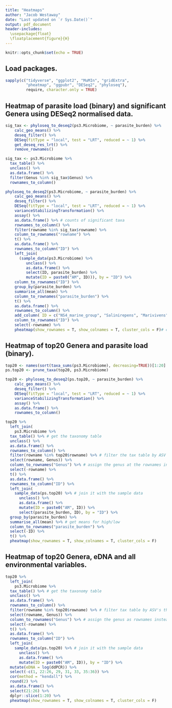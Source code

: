 ```yaml
---
title: "Heatmaps"
author: "Jacob Westaway"
date: "Last updated on `r Sys.Date()`"
output: pdf_document
header-includes:
  \usepackage{float}
  \floatplacement{figure}{H}
---
```


```r
knitr::opts_chunk$set(echo = TRUE)
```

## Load packages.

```r
sapply(c("tidyverse", "ggplot2", "MuMIn", "gridExtra", 
         "pheatmap", "ggpubr", "DESeq2", "phyloseq"), 
         require, character.only = TRUE)
```

## Heatmap of parasite load (binary) and significant Genera using DESeq2 normalised data.


```r
sig_tax <- phyloseq_to_deseq2(ps3.Microbiome, ~ parasite_burden) %>% 
    calc_geo_means() %>% 
    deseq_filter() %>% 
    DESeq(fitType = "local", test = "LRT", reduced = ~ 1) %>% 
    get_deseq_res_lrt() %>% 
    remove_rownames()

sig_tax <- ps3.Microbiome %>% 
  tax_table() %>% 
  unclass() %>% 
  as.data.frame() %>% 
  filter(Genus %in% sig_tax$Genus) %>% 
  rownames_to_column()

phyloseq_to_deseq2(ps3.Microbiome, ~ parasite_burden) %>% 
    calc_geo_means() %>% 
    deseq_filter() %>% 
    DESeq(fitType = "local", test = "LRT", reduced = ~ 1) %>%
    varianceStabilizingTransformation() %>%
    assay() %>% 
    as.data.frame() %>% # counts of significant taxa
    rownames_to_column() %>% 
    filter(rowname %in% sig_tax$rowname) %>% 
    column_to_rownames("rowname") %>% 
    t() %>% 
    as.data.frame() %>% 
    rownames_to_column("ID") %>% 
    left_join(
      (sample_data(ps3.Microbiome) %>% 
         unclass() %>% 
         as.data.frame() %>% 
         select(ID, parasite_burden) %>% 
         mutate(ID = paste0("AM", ID))), by = "ID") %>% 
    column_to_rownames("ID") %>% 
    group_by(parasite_burden) %>% 
    summarise_all(mean) %>% 
    column_to_rownames("parasite_burden") %>% 
    t() %>% 
    as.data.frame() %>% 
    rownames_to_column() %>% 
    add_column( ID = c("NS4_marine_group", "Salinirepens", "Marivivens", "Coraliomargarita", "Arcobacter")) %>%  
    column_to_rownames("ID") %>% 
    select(-rowname) %>% 
    pheatmap(show_rownames = T, show_colnames = T, cluster_cols = F)# cluster by rows
```

## Heatmap of top20 Genera and parasite load (binary).

```r
top20 <- names(sort(taxa_sums(ps3.Microbiome), decreasing=TRUE))[1:20]
ps.top20 <- prune_taxa(top20, ps3.Microbiome)

top20 <- phyloseq_to_deseq2(ps.top20, ~ parasite_burden) %>% 
    calc_geo_means() %>% 
    deseq_filter() %>%
    DESeq(fitType = "local", test = "LRT", reduced = ~ 1) %>% 
    varianceStabilizingTransformation() %>% 
    assay() %>% 
    as.data.frame() %>% 
    rownames_to_column()

top20 %>% 
  left_join(
    ps3.Microbiome %>% 
  tax_table() %>% # get the taxonomy table
  unclass() %>% 
  as.data.frame() %>% 
  rownames_to_column() %>% 
  filter(rowname %in% top20$rowname) %>% # filter the tax table by ASV's in top20 taxa 
  select(rowname, Genus)) %>%  
  column_to_rownames("Genus") %>% # assign the genus at the rownames instead of the ASV
  select(-rowname) %>%
  t() %>% 
  as.data.frame() %>% 
  rownames_to_column("ID") %>% 
  left_join(
    sample_data(ps.top20) %>% # join it with the sample data 
      unclass() %>% 
      as.data.frame() %>% 
      mutate(ID = paste0("AM", ID)) %>% 
      select(parasite_burden, ID), by = "ID") %>%  
  group_by(parasite_burden) %>% 
  summarise_all(mean) %>% # get means for high/low 
  column_to_rownames("parasite_burden") %>% 
  select(-ID) %>% 
  t() %>% 
  pheatmap(show_rownames = T, show_colnames = T, cluster_cols = F)
```

## Heatmap of top20 Genera, eDNA and all environmental variables.

```r
top20 %>% 
  left_join(
    ps3.Microbiome %>% 
  tax_table() %>% # get the taxonomy table
  unclass() %>% 
  as.data.frame() %>% 
  rownames_to_column() %>% 
  filter(rowname %in% top20$rowname) %>% # filter tax table by ASV's that top20 taxa 
  select(rowname, Genus)) %>%  
  column_to_rownames("Genus") %>% # assign the genus as rownames instead of  ASVs
  select(-rowname) %>%
  t() %>% 
  as.data.frame() %>% 
  rownames_to_column("ID") %>% 
  left_join(
    sample_data(ps.top20) %>% # join it with the sample data 
      unclass() %>% 
      as.data.frame() %>% 
      mutate(ID = paste0("AM", ID)), by = "ID") %>% 
  mutate(eDNA = log(ddPCR)) %>% 
  select(-c(1, 22:26, 29, 31, 33, 35:36)) %>% 
  cor(method = "kendall") %>% 
  round(2) %>%
  as.data.frame() %>% 
  select(21:26) %>% 
  dplyr::slice(1:20) %>% 
  pheatmap(show_rownames = T, show_colnames = T, cluster_cols = F)
```
